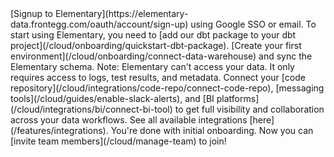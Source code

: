 <Steps>
  <Step title="Create an account">
    [Signup to Elementary](https://elementary-data.frontegg.com/oauth/account/sign-up) using Google SSO or email.
  </Step>
  <Step title="Install Elementary dbt package">
    To start using Elementary, you need to [add our dbt package to your dbt project](/cloud/onboarding/quickstart-dbt-package).
  </Step>
  <Step title="Connect your data warehouse">
    [Create your first environment](/cloud/onboarding/connect-data-warehouse) and sync the Elementary schema.  
    Note: Elementary can't access your data. It only requires access to logs, test results, and metadata.
  </Step>
  <Step title="Connect your stack">
Connect your [code repository](/cloud/integrations/code-repo/connect-code-repo), [messaging tools](/cloud/guides/enable-slack-alerts), and [BI platforms](/cloud/integrations/bi/connect-bi-tool) to get full visibility and collaboration across your data workflows.
See all available integrations [here](/features/integrations).
  </Step>
  <Step title="Invite your team!" icon="party-horn">
    You're done with initial onboarding. Now you can [invite team members](/cloud/manage-team) to join!
  </Step>
</Steps>

